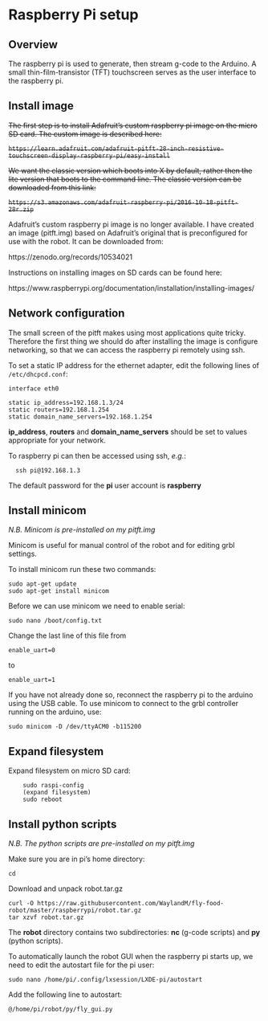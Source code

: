 # Raspberry Pi setup {#raspi}

## Overview
The raspberry pi is used to generate, then stream g-code to the Arduino. A small thin-film-transistor (TFT) touchscreen serves as the user interface to the raspberry pi. 

## Install image
~~The first step is to install Adafruit's custom raspberry pi image on the micro SD card. The custom image is described here:~~

~~```https://learn.adafruit.com/adafruit-pitft-28-inch-resistive-touchscreen-display-raspberry-pi/easy-install```~~

~~We want the classic version which boots into X by default, rather then the lite version that boots to the command line. The classic version can be downloaded from this link:~~

~~```https://s3.amazonaws.com/adafruit-raspberry-pi/2016-10-18-pitft-28r.zip```~~

Adafruit's custom raspberry pi image is no longer available. I have created an image (pitft.img) based on Adafruit's original that is preconfigured for use with the robot. It can be downloaded from:

https://zenodo.org/records/10534021

Instructions on installing images on SD cards can be found here:

https://www.raspberrypi.org/documentation/installation/installing-images/


## Network configuration
The small screen of the pitft makes using most applications quite tricky. Therefore the first thing we should do after installing the image is configure networking, so that we can access the raspberry pi remotely using ssh.

To set a static IP address for the ethernet adapter, edit the following lines of ```/etc/dhcpcd.conf```:

```
interface eth0

static ip_address=192.168.1.3/24
static routers=192.168.1.254
static domain_name_servers=192.168.1.254
```

**ip_address**, **routers** and **domain_name_servers** should be set to values appropriate for your network.

To raspberry pi can then be accessed using ssh, *e.g.*:
```
  ssh pi@192.168.1.3
```

The default password for the **pi** user account is **raspberry**



## Install minicom

*N.B. Minicom is pre-installed on my pitft.img*

Minicom is useful for manual control of the robot and for editing grbl settings. 

To install minicom run these two commands:

```
sudo apt-get update
sudo apt-get install minicom
```

Before we can use minicom we need to enable serial:

```
sudo nano /boot/config.txt
```

Change the last line of this file from

```
enable_uart=0
```

to

```
enable_uart=1
```

If you have not already done so, reconnect the raspberry pi to the arduino using the USB cable. To use minicom to connect to the grbl controller running on the arduino, use:

```
sudo minicom -D /dev/ttyACM0 -b115200
```

## Expand filesystem
Expand filesystem on micro SD card:

```
    sudo raspi-config
    (expand filesystem)
    sudo reboot
```

## Install python scripts {#installScripts}
*N.B. The python scripts are pre-installed on my pitft.img*

Make sure you are in pi's home directory:

```
cd
```

Download and unpack robot.tar.gz

```
curl -O https://raw.githubusercontent.com/WaylandM/fly-food-robot/master/raspberrypi/robot.tar.gz
tar xzvf robot.tar.gz
```

The **robot** directory contains two subdirectories: **nc** (g-code scripts) and **py** (python scripts).

To automatically launch the robot GUI when the raspberry pi starts up, we need to edit the autostart file for the pi user:

```
sudo nano /home/pi/.config/lxsession/LXDE-pi/autostart
```

Add the following line to autostart:

```
@/home/pi/robot/py/fly_gui.py
```
